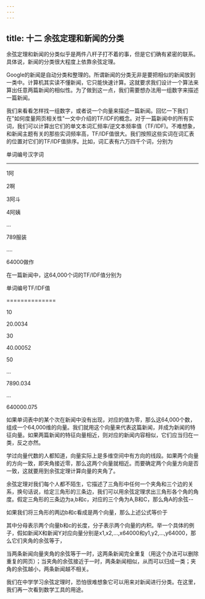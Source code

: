 ```yaml
---
---
---
```

title: 十二 余弦定理和新闻的分类
---




余弦定理和新闻的分类似乎是两件八杆子打不着的事，但是它们确有紧密的联系。具体说，新闻的分类很大程度上依靠余弦定理。

Google的新闻是自动分类和整理的。所谓新闻的分类无非是要把相似的新闻放到一类中。计算机其实读不懂新闻，它只能快速计算。这就要求我们设计一个算法来算出任意两篇新闻的相似性。为了做到这一点，我们需要想办法用一组数字来描述一篇新闻。

我们来看看怎样找一组数字，或者说一个向量来描述一篇新闻。回忆一下我们在"如何度量网页相关性"一文中介绍的TF/IDF的概念。对于一篇新闻中的所有实词，我们可以计算出它们的单文本词汇频率/逆文本频率值（TF/IDF)。不难想象，和新闻主题有关的那些实词频率高，TF/IDF值很大。我们按照这些实词在词汇表的位置对它们的TF/IDF值排序。比如，词汇表有六万四千个词，分别为

单词编号汉字词



------------------



1阿



2啊



3阿斗



4阿姨



...



789服装



....



64000做作





在一篇新闻中，这64,000个词的TF/IDF值分别为

单词编号TF/IDF值



==============



10



20.0034



30



40.00052



50



...



7890.034



...



640000.075





如果单词表中的某个次在新闻中没有出现，对应的值为零，那么这64,000个数，组成一个64,000维的向量。我们就用这个向量来代表这篇新闻，并成为新闻的特征向量。如果两篇新闻的特征向量相近，则对应的新闻内容相似，它们应当归在一类，反之亦然。

学过向量代数的人都知道，向量实际上是多维空间中有方向的线段。如果两个向量的方向一致，即夹角接近零，那么这两个向量就相近。而要确定两个向量方向是否一致，这就要用到余弦定理计算向量的夹角了。

余弦定理对我们每个人都不陌生，它描述了三角形中任何一个夹角和三个边的关系，换句话说，给定三角形的三条边，我们可以用余弦定理求出三角形各个角的角度。假定三角形的三条边为a,b和c，对应的三个角为A,B和C，那么角A的余弦--

如果我们将三角形的两边b和c看成是两个向量，那么上述公式等价于

其中分母表示两个向量b和c的长度，分子表示两个向量的内积。举一个具体的例子，假如新闻X和新闻Y对应向量分别是x1,x2,...,x64000和y1,y2,...,y64000，那么它们夹角的余弦等于，

当两条新闻向量夹角的余弦等于一时，这两条新闻完全重复（用这个办法可以删除重复的网页）；当夹角的余弦接近于一时，两条新闻相似，从而可以归成一类；夹角的余弦越小，两条新闻越不相关。

我们在中学学习余弦定理时，恐怕很难想象它可以用来对新闻进行分类。在这里，我们再一次看到数学工具的用途。